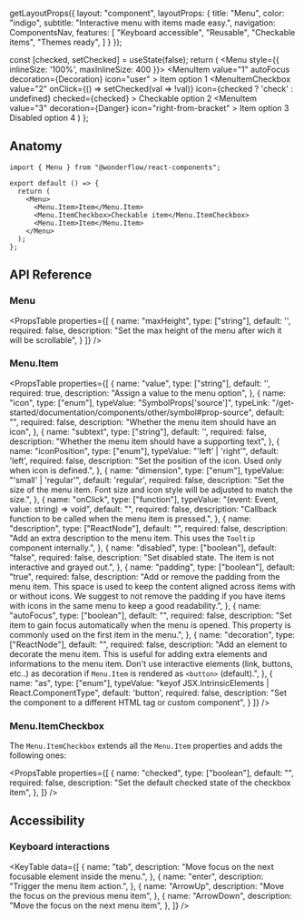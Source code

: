 
  getLayoutProps({
    layout: "component",
    layoutProps: {
      title: "Menu",
      color: "indigo",
      subtitle: "Interactive menu with items made easy.",
      navigation: ComponentsNav,
      features: [
        "Keyboard accessible",
        "Reusable",
        "Checkable items",
        "Themes ready",
      ]
    }
  });

  const [checked, setChecked] = useState(false);
  return (
    <Menu style={{ inlineSize: '100%', maxInlineSize: 400 }}>
      <MenuItem
        value="1"
        autoFocus
        decoration={<Chip dimension="small">Decoration</Chip>}
        icon="user"
      >
      Item option 1
      </MenuItem>
      <MenuItemCheckbox
        value="2"
        onClick={() => setChecked(val => !val)}
        icon={checked ? 'check' : undefined}
        checked={checked}
      >
        Checkable option 2
      </MenuItemCheckbox>
      <MenuSeparator />
      <MenuItem
        value="3"
        decoration={<Text size={14} sentiment="danger">Danger</Text>}
        icon="right-from-bracket"
      >
        Item option 3
      </MenuItem>
      <MenuItem value="4" disabled icon="right-from-bracket">
        Disabled option 4
      </MenuItem>
    </Menu>
  )
};

<LiveArea>
  <Example />
</LiveArea>


## Anatomy

```tsx lines="1,5-9"
import { Menu } from "@wonderflow/react-components";

export default () => {
  return (
    <Menu>
      <Menu.Item>Item</Menu.Item>
      <Menu.ItemCheckbox>Checkable item</Menu.ItemCheckbox>
      <Menu.Item>Item</Menu.Item>
    </Menu>
  );
};
```

## API Reference

### Menu

<PropsTable
  properties={[
    {
      name: "maxHeight",
      type: ["string"],
      default: '',
      required: false,
      description: "Set the max height of the menu after wich it will be scrollable",
    }
  ]}
/>

### Menu.Item

<PropsTable
  properties={[
    {
      name: "value",
      type: ["string"],
      default: '',
      required: true,
      description: "Assign a value to the menu option",
    },
    {
      name: "icon",
      type: ["enum"],
      typeValue: "SymbolProps['source']",
      typeLink: "/get-started/documentation/components/other/symbol#prop-source",
      default: "",
      required: false,
      description: "Whether the menu item should have an icon",
    },
    {
      name: "subtext",
      type: ["string"],
      default: '',
      required: false,
      description: "Whether the menu item should have a supporting text",
    },
    {
      name: "iconPosition",
      type: ["enum"],
      typeValue: "'left' | 'right'",
      default: 'left',
      required: false,
      description: "Set the position of the icon. Used only when icon is defined.",
    },
    {
      name: "dimension",
      type: ["enum"],
      typeValue: "'small' | 'regular'",
      default: 'regular',
      required: false,
      description: "Set the size of the menu item. Font size and icon style will be adjusted to match the size.",
    },
    {
      name: "onClick",
      type: ["function"],
      typeValue: "(event: Event, value: string) => void",
      default: "",
      required: false,
      description: "Callback function to be called when the menu item is pressed.",
    },
    {
      name: "description",
      type: ["ReactNode"],
      default: "",
      required: false,
      description: "Add an extra description to the menu item. This uses the `Tooltip` component internally.",
    },
    {
      name: "disabled",
      type: ["boolean"],
      default: "false",
      required: false,
      description: "Set disabled state. The item is not interactive and grayed out.",
    },
    {
      name: "padding",
      type: ["boolean"],
      default: "true",
      required: false,
      description: "Add or remove the padding from the menu item. This space is used to keep the content aligned across items with or without icons. We suggest to not remove the padding if you have items with icons in the same menu to keep a good readability.",
    },
    {
      name: "autoFocus",
      type: ["boolean"],
      default: "",
      required: false,
      description:
        "Set item to gain focus automatically when the menu is opened. This property is commonly used on the first item in the menu.",
    },
    {
      name: "decoration",
      type: ["ReactNode"],
      default: "",
      required: false,
      description:
        "Add an element to decorate the menu item. This is useful for adding extra elements and informations to the menu item. Don't use interactive elements (link, buttons, etc..) as decoration if `Menu.Item` is rendered as `<button>` (default).",
    },
    {
      name: "as",
      type: ["enum"],
      typeValue: "keyof JSX.IntrinsicElements | React.ComponentType<any>",
      default: 'button',
      required: false,
      description:
        "Set the component to a different HTML tag or custom component",
    }
  ]}
/>

### Menu.ItemCheckbox

The `Menu.ItemCheckbox` extends all the `Menu.Item` properties and adds the following ones:

<PropsTable
  properties={[
    {
      name: "checked",
      type: ["boolean"],
      default: "",
      required: false,
      description: "Set the default checked state of the checkbox item",
    },
  ]}
/>

## Accessibility

### Keyboard interactions

<KeyTable
  data={[
    {
      name: "tab",
      description: "Move focus on the next focusable element inside the menu.",
    },
    {
      name: "enter",
      description: "Trigger the menu item action.",
    },
    {
      name: "ArrowUp",
      description: "Move the focus on the previous menu item",
    },
    {
      name: "ArrowDown",
      description: "Move the focus on the next menu item",
    },
  ]}
/>
